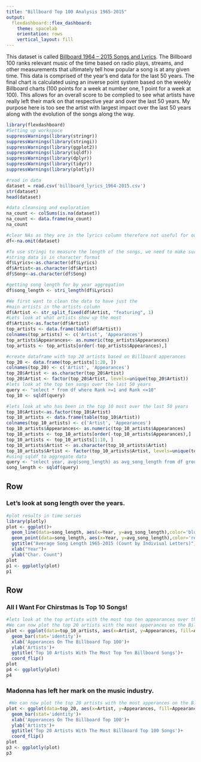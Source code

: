 ```yaml
---
title: "Billboard Top 100 Analysis 1965-2015"
output: 
  flexdashboard::flex_dashboard:
    theme: spacelab
    orientation: rows
    vertical_layout: fill
---
```

This dataset is called [Billboard 1964 – 2015 Songs and Lyrics](https://www.kaggle.com/rakannimer/billboard-lyrics). The Billboard 100 ranks relevant music of the time based on radio plays, streams, and other measurements that ultimately tell how popular a song is at any given time. This data is comprised of the year’s end data for the last 50 years. The final chart is calculated using an inverse point system based on the weekly Billboard charts (100 points for a week at number one, 1 point for a week at 100). This allows for an overall score to be complied to see what artists have really left their mark on that respective year and over the last 50 years. My purpose here is too
see the artist with largest impact over the last 50 years along with the evolution of the songs along the way.
```r
library(flexdashboard)
#Setting up workspace
suppressWarnings(library(stringr))
suppressWarnings(library(stringi))
suppressWarnings(library(ggplot2))
suppressWarnings(library(sqldf))
suppressWarnings(library(dplyr))
suppressWarnings(library(tidyr))
suppressWarnings(library(plotly))

#read in data
dataset = read.csv('billboard_lyrics_1964-2015.csv')
str(dataset)
head(dataset)

#data cleansing and exploration
na_count <- colSums(is.na(dataset))
na_count <- data.frame(na_count)
na_count

#clear NAs as they are in the lyrics column therefore not useful for our analysis
df<-na.omit(dataset)

#To use stringi to measure the length of the songs, we need to make sure our 
#string data is in character format
df$Lyrics<-as.character(df$Lyrics)
df$Artist<-as.character(df$Artist)
df$Song<-as.character(df$Song)

#getting song length for by year aggregation
df$song_length <- stri_length(df$Lyrics)

#We first want to clean the data to have just the 
#main artists in the artists column
df$Artist <- str_split_fixed(df$Artist, "featuring", 1)
#Lets look at what artists show up the most
df$Artist<-as.factor(df$Artist)
top_artists <- data.frame(table(df$Artist))
colnames(top_artists) <- c('Artist', 'Appearances')
top_artists$Appearances<- as.numeric(top_artists$Appearances)
top_artists <- top_artists[order(-top_artists$Appearances),]

#create dataframe with top 20 artists based on Billboard apperances
top_20 <- data.frame(top_artists[1:20, ])
colnames(top_20) <- c('Artist', 'Appearances')
top_20$Artist <- as.character(top_20$Artist)
top_20$Artist <- factor(top_20$Artist, levels=unique(top_20$Artist))
#lets look at the top ten songs over the last 50 years
query <- "select * from df where Rank >=1 and Rank <=10"
top_10 <- sqldf(query)

#lets look at who has been in the top 10 most over the last 50 years
top_10$Artist<-as.factor(top_10$Artist)
top_10_artists <- data.frame(table(top_10$Artist))
colnames(top_10_artists) <- c('Artist', 'Appearances')
top_10_artists$Appearances<- as.numeric(top_10_artists$Appearances)
top_10_artists <- top_10_artists[order(-top_10_artists$Appearances),]
top_10_artists <- top_10_artists[1:10, ]
top_10_artists$Artist <- as.character(top_10_artists$Artist)
top_10_artists$Artist <- factor(top_10_artists$Artist, levels=unique(top_10_artists$Artist))
#using sqldf to aggregate data 
query <- "select year, avg(song_length) as avg_song_length from df group by year"
song_length <- sqldf(query)
```

Row
-----------------------------------------------------------------------

### Let's look at song length over the years.

```r
#plot results in time series
library(plotly)
plot <- ggplot()+
  geom_line(data=song_length, aes(x=Year, y=avg_song_length),color='blue')+
  geom_point(data=song_length, aes(x=Year, y=avg_song_length),color='red')+
  ggtitle("Average Song Length 1965-2015 (Count by Indiviual Letters)")+
  xlab("Year")+
  ylab("Char. Count")
plot
p1 <- ggplotly(plot)
p1
```

Row
-----------------------------------------------------------------------

### All I Want For Chirstmas Is Top 10 Songs!

```r
#lets look at the top artists with the most top ten appearances over the years
#We can now plot the top 20 artists with the most apperances on the Billboard Top 100
plot <- ggplot(data=top_10_artists, aes(x=Artist, y=Appearances, fill=Appearances))+
  geom_bar(stat='identity')+
  xlab('Apperances On The Billboard Top 100')+
  ylab('Artists')+
  ggtitle('Top 10 Artists With The Most Top Ten Billboard Songs')+
  coord_flip()
plot
p4 <- ggplotly(plot)
p4
```

### Madonna has left her mark on the music industry.

```r
 #We can now plot the top 20 artists with the most apperances on the Billboard Top 100
plot <- ggplot(data=top_20, aes(x=Artist, y=Appearances, fill=Appearances))+
  geom_bar(stat='identity')+
  xlab('Apperances On The Billboard Top 100')+
  ylab('Artists')+
  ggtitle('Top 20 Artists With The Most Billboard Top 100 Songs')+
  coord_flip()
plot
p3 <- ggplotly(plot)
p3
```

